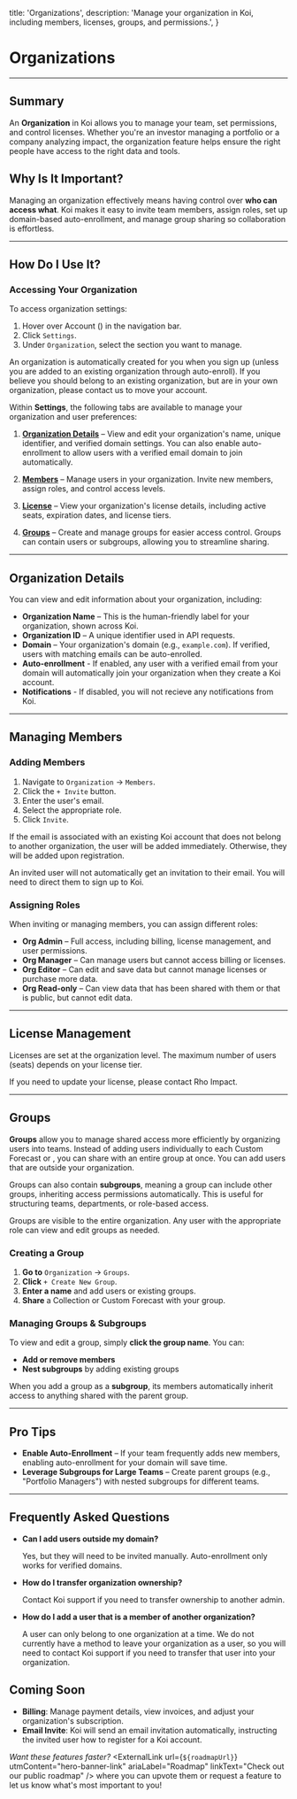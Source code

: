 

  title: 'Organizations',
  description: 'Manage your organization in Koi, including members, licenses, groups, and permissions.',
}

# Organizations

<PageInformationalData lastModified={lastModified} />

---

<ImageZoom
src={image1}
alt="Koi Organization Image 1"
caption="Example of Organization Details in Settings."
/>

## Summary

An **Organization** in Koi allows you to manage your team, set permissions, and control licenses. Whether you're an investor managing a portfolio or a company analyzing impact, the organization feature helps ensure the right people have access to the right data and tools.

## Why Is It Important?

Managing an organization effectively means having control over **who can access what**. Koi makes it easy to invite team members, assign roles, set up domain-based auto-enrollment, and manage group sharing so collaboration is effortless.

---

## How Do I Use It?

### Accessing Your Organization

<ImageZoom
src={image2}
alt="Koi Organization Image 2"
caption="Navigation to Organization within Settings."
/>

To access organization settings:
1. Hover over <span>Account (<i className="fa-regular fa-user"></i>)</span> in the navigation bar.
2. Click `Settings`.
3. Under `Organization`, select the section you want to manage.

<Info>An organization is automatically created for you when you sign up (unless you are added to an existing organization through auto-enroll). If you believe you should belong to an existing organization, but are in your own organization, please contact us to move your account.</Info>

Within **Settings**, the following tabs are available to manage your organization and user preferences:

1. **[Organization Details](#organization-details)** – View and edit your organization's name, unique identifier, and verified domain settings. You can also enable auto-enrollment to allow users with a verified email domain to join automatically.

2. **[Members](#managing-members)** – Manage users in your organization. Invite new members, assign roles, and control access levels.

3. **[License](#license-management)** – View your organization's license details, including active seats, expiration dates, and license tiers.

4. **[Groups](#groups)** – Create and manage groups for easier access control. Groups can contain users or subgroups, allowing you to streamline sharing.

---

## Organization Details

You can view and edit information about your organization, including:

- **Organization Name** – This is the human-friendly label for your organization, shown across Koi.
- **Organization ID** – A unique identifier used in API requests.
- **Domain** – Your organization's domain (e.g., `example.com`). If verified, users with matching emails can be auto-enrolled.
- **Auto-enrollment** - If enabled, any user with a verified email from your domain will automatically join your organization when they create a Koi account.
- **Notifications** - If disabled, you will not recieve any notifications from Koi.

---

## Managing Members

### Adding Members

<ImageZoom
src={image3}
alt="Koi Organization Image 3"
caption="Inviting users to an Organization."
/>

1. Navigate to `Organization` → `Members`.
2. Click the `+ Invite` button.
3. Enter the user's email.
4. Select the appropriate role.
5. Click `Invite`.

If the email is associated with an existing Koi account that does not belong to another organization, the user will be added immediately. Otherwise, they will be added upon registration.

<Warning>An invited user will not automatically get an invitation to their email. You will need to direct them to sign up to Koi.</Warning>

### Assigning Roles

<ImageZoom
src={image4}
alt="Koi Organization Image 4"
caption="Example of assigning Roles to a user within an Organization."
/>

When inviting or managing members, you can assign different roles:

- **Org Admin** – Full access, including billing, license management, and user permissions.
- **Org Manager** – Can manage users but cannot access billing or licenses.
- **Org Editor** – Can edit and save data but cannot manage licenses or purchase more data.
- **Org Read-only** – Can view data that has been shared with them or that is public, but cannot edit data.

---

## License Management

Licenses are set at the organization level. The maximum number of users (seats) depends on your license tier.

<Tip>If you need to update your license, please contact Rho Impact.</Tip>

---

## Groups

<ImageZoom
src={image5}
alt="Koi Organization Image 5"
caption="Example of Groups for an Organization."
/>

**Groups** allow you to manage shared access more efficiently by organizing users into teams. Instead of adding users individually to each Custom Forecast or <InternalLink route="collections" linkText="Collection" />, you can share with an entire group at once. You can add users that are outside your organization.

Groups can also contain **subgroups**, meaning a group can include other groups, inheriting access permissions automatically. This is useful for structuring teams, departments, or role-based access.

<Warning>Groups are visible to the entire organization. Any user with the appropriate role can view and edit groups as needed.</Warning>


### Creating a Group

1. **Go to** `Organization` → `Groups`.
2. **Click** `+ Create New Group`.
3. **Enter a name** and add users or existing groups.
4. **Share** a Collection or Custom Forecast with your group.


### Managing Groups & Subgroups

<ImageZoom
src={image6}
alt="Koi Organization Image 6"
caption="Example of editing a Group for an Organization."
/>

To view and edit a group, simply **click the group name**. You can:
- **Add or remove members**
- **Nest subgroups** by adding existing groups

When you add a group as a **subgroup**, its members automatically inherit access to anything shared with the parent group.


---

## Pro Tips

- **Enable Auto-Enrollment** – If your team frequently adds new members, enabling auto-enrollment for your domain will save time.
- **Leverage Subgroups for Large Teams** – Create parent groups (e.g., "Portfolio Managers") with nested subgroups for different teams.

---

## Frequently Asked Questions

- **Can I add users outside my domain?**

  Yes, but they will need to be invited manually. Auto-enrollment only works for verified domains.

- **How do I transfer organization ownership?**

  Contact Koi support if you need to transfer ownership to another admin.

- **How do I add a user that is a member of another organization?**

  A user can only belong to one organization at a time. We do not currently have a method to leave your organization as a user, so you will need to contact Koi support if you need to transfer that user into your organization.

## Coming Soon

- **Billing**: Manage payment details, view invoices, and adjust your organization's subscription.
- **Email Invite**: Koi will send an email invitation automatically, instructing the invited user how to register for a Koi account.

*Want these features faster?*
<ExternalLink
  url={`${roadmapUrl}`}
  utmContent="hero-banner-link"
  ariaLabel="Roadmap"
  linkText="Check out our public roadmap"
/> where you can upvote them or request a feature to let us know what's most important to you!
